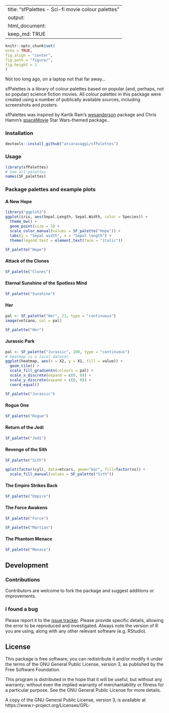 <!-- Please edit README.Rmd and use to generate README.md -->

---
title: "sfPalettes - Sci-fi movie colour palettes"
output:  
      html_document:  
        keep_md: TRUE 
---
```{r, echo = FALSE}
knitr::opts_chunk$set(
echo = TRUE, 
fig.align = "center",
fig.path = "figure/",
fig.height = 1
)
```

Not too long ago, on a laptop not that far away...

sfPalettes is a library of colour palettes based on popular (and, perhaps, not so popular) science fiction movies. All colour palettes in this package were created using a number of publically available sources, including screenshots and posters. 

sfPalettes was inspired by Kartik Ram's [wesanderson](https://github.com/karthik/wesanderson) package and Chris Hamm's [spaceMovie](https://github.com/butterflyology/spaceMovie) Star Wars-themed package.. 

### Installation
```{r install, eval = FALSE}
devtools::install_github("arcaravaggi/sfPalettes")
```

### Usage
```{r, palettes_dummy}
library(sfPalettes)
# See all palettes
names(SF_palettes)
```

### Package palettes and example plots

#### A New Hope
```{r Hope1, fig.height = 3}
library("ggplot2")
ggplot(iris, aes(Sepal.Length, Sepal.Width, color = Species)) +
  theme_bw() +
  geom_point(size = 3) +
  scale_color_manual(values = SF_palette("Hope")) +
  labs(y = "Sepal width", x = "Sepal length") +
  theme(legend.text = element_text(face = "italic"))
```

```{r Hope2}
SF_palette("Hope")
```

#### Attack of the Clones
```{r Clones}
SF_palette("Clones")
```

#### Eternal Sunshine of the Spotless Mind
```{r Sunshine}
SF_palette("Sunshine")
```

#### Her
```{r, volcano, fig.height = 3}
pal <- SF_palette("Her", 21, type = "continuous")
image(volcano, col = pal)
```

```{r Her}
SF_palette("Her")
```

#### Jurassic Park
```{r, jurassic_heatmap, fig.height = 3}
pal <- SF_palette("Jurassic", 100, type = "continuous")
# heatmap is a local dataset
ggplot(heatmap, aes(x = X2, y = X1, fill = value)) +
  geom_tile() + 
  scale_fill_gradientn(colours = pal) + 
  scale_x_discrete(expand = c(0, 0)) +
  scale_y_discrete(expand = c(0, 0)) + 
  coord_equal() 
```

```{r Jurassic}
SF_palette("Jurassic")
```

#### Rogue One
```{r Rogue}
SF_palette("Rogue")
```

#### Return of the Jedi
```{r Jedi}
SF_palette("Jedi")
```

#### Revenge of the Sith
```{r Sith}
SF_palette("Sith")
```

```{r, ggplot1, fig.height = 3}
qplot(factor(cyl), data=mtcars, geom="bar", fill=factor(vs)) + 
  scale_fill_manual(values = SF_palette("Sith"))
```

#### The Empire Strikes Back
```{r Empire}
SF_palette("Empire")
```

#### The Force Awakens
```{r Force}
SF_palette("Force")
```

```{r Martian}
SF_palette("Martian")
```

#### The Phantom Menace
```{r Menace}
SF_palette("Menace")
```

## Development

### Contributions

Contributors are welcome to fork the package and suggest additions or improvements.  

### I found a bug

Please report it to the [issue tracker][issues]. Please provide specific details, allowing the error to be reproduced and investigated. Always note the version of R you are using, along with any other relevant software (e.g. RStudio).  

[issues]: https://github.com/arcaravaggi/sfPalettes/issues

## License

This package is free software; you can redistribute it and/or modify it under the terms of the GNU General Public License, version 3, as published by the Free Software Foundation.

This program is distributed in the hope that it will be useful, but without any warranty; without even the implied warranty of merchantability or fitness for a particular purpose. See the GNU General Public License for more details.

A copy of the GNU General Public License, version 3, is available at https://www.r-project.org/Licenses/GPL-